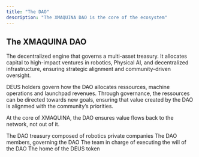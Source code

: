 ```yaml
---
title: "The DAO"
description: "The XMAQUINA DAO is the core of the ecosystem"
---
```


## The XMAQUINA DAO

The decentralized engine that governs a multi-asset treasury. It allocates capital to high-impact ventures in robotics, Physical AI, and decentralized infrastructure, ensuring strategic alignment and community-driven oversight.

DEUS holders govern how the DAO allocates ressources, machine operations and launchpad revenues. Through governance, the ressources can be directed towards new goals, ensuring that value created by the DAO is alignmed with the community’s priorities.

At the core of XMAQUINA, the DAO ensures value flows back to the network, not out of it.

<Columns cols={2}>
  <Card title="The DAO treasury" icon="robot" color="#1ED612" href="/dao/treasury">
    The DAO treasury composed of robotics private companies
  </Card>
  <Card title="The DAO members" icon="users" color="#1ED612" href="/dao/members">
    The DAO members, governing the DAO
  </Card>
  <Card title="The Execution Engine" icon="rocket" color="#1ED612" href="/dao/execution-engine">
    The team in charge of executing the will of the DAO
  </Card>
  <Card title="DEUS token" icon="coins" color="#1ED612" href="/token/tokenomics">
    The home of the DEUS token
  </Card>
</Columns>